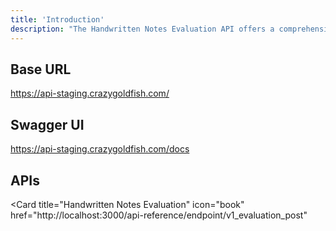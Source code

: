 ```yaml
---
title: 'Introduction'
description: "The Handwritten Notes Evaluation API offers a comprehensive suite of endpoints to facilitate the evaluation process for B2B clients. These endpoints allow clients to submit evaluation requests, retrieve evaluation reports, and access specific reports based on unique identifiers. With customizable filtering options and robust error handling, these endpoints provide a seamless integration experience for developers."
---
```


## Base URL

 https://api-staging.crazygoldfish.com/


## Swagger UI

 https://api-staging.crazygoldfish.com/docs

## APIs

<Card
  title="Handwritten Notes Evaluation"
  icon="book"
  href="http://localhost:3000/api-reference/endpoint/v1_evaluation_post"
>
</Card>



